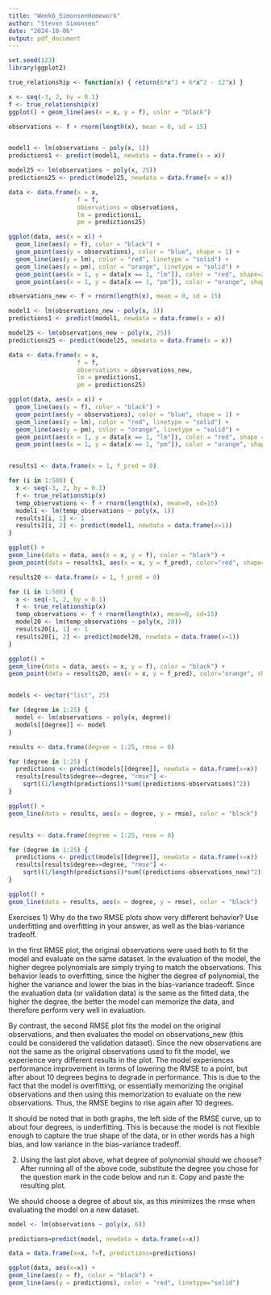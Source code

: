 ```yaml
---
title: "Week6_SimonsenHomework"
author: "Steven Simonsen"
date: "2024-10-06"
output: pdf_document
---
```


```r
set.seed(123)
library(ggplot2)

true_relationship <- function(x) { return(6*x^3 + 6*x^2 - 12^x) }

x <- seq(-3, 2, by = 0.1)
f <- true_relationship(x)
ggplot() + geom_line(aes(x = x, y = f), color = "black")

observations <- f + rnorm(length(x), mean = 0, sd = 15)


model1 <- lm(observations ~ poly(x, 1))
predictions1 <- predict(model1, newdata = data.frame(x = x))

model25 <- lm(observations ~ poly(x, 25))
predictions25 <- predict(model25, newdata = data.frame(x = x))

data <- data.frame(x = x,
                   f = f,
                   observations = observations,
                   lm = predictions1,
                   pm = predictions25)

ggplot(data, aes(x = x)) +
  geom_line(aes(y = f), color = "black") +
  geom_point(aes(y = observations), color = "blue", shape = 1) +
  geom_line(aes(y = lm), color = "red", linetype = "solid") +
  geom_line(aes(y = pm), color = "orange", linetype = "solid") +
  geom_point(aes(x = 1, y = data[x == 1, "lm"]), color = "red", shape=2) +
  geom_point(aes(x = 1, y = data[x == 1, "pm"]), color = "orange", shape=2)

observations_new <- f + rnorm(length(x), mean = 0, sd = 15)

model1 <- lm(observations_new ~ poly(x, 1))
predictions1 <- predict(model1, newdata = data.frame(x = x))

model25 <- lm(observations_new ~ poly(x, 25))
predictions25 <- predict(model25, newdata = data.frame(x = x))

data <- data.frame(x = x,
                   f = f,
                   observations = observations_new,
                   lm = predictions1,
                   pm = predictions25)

ggplot(data, aes(x = x)) +
  geom_line(aes(y = f), color = "black") +
  geom_point(aes(y = observations), color = "blue", shape = 1) +
  geom_line(aes(y = lm), color = "red", linetype = "solid") +
  geom_line(aes(y = pm), color = "orange", linetype = "solid") +
  geom_point(aes(x = 1, y = data[x == 1, "lm"]), color = "red", shape = 2) +
  geom_point(aes(x = 1, y = data[x == 1, "pm"]), color = "orange", shape = 2)


results1 <- data.frame(x = 1, f_pred = 0)

for (i in 1:500) {
  x <- seq(-3, 2, by = 0.1)
  f <- true_relationship(x)
  temp_observations <- f + rnorm(length(x), mean=0, sd=15)
  model1 <- lm(temp_observations ~ poly(x, 1))
  results1[i, 1] <- 1
  results1[i, 2] <- predict(model1, newdata = data.frame(x=1))
}

ggplot() +
geom_line(data = data, aes(x = x, y = f), color = "black") +
geom_point(data = results1, aes(x = x, y = f_pred), color="red", shape=2)

results20 <- data.frame(x = 1, f_pred = 0)

for (i in 1:500) {
  x <- seq(-3, 2, by = 0.1)
  f <- true_relationship(x)
  temp_observations <- f + rnorm(length(x), mean=0, sd=15)
  model20 <- lm(temp_observations ~ poly(x, 20))
  results20[i, 1] <- 1
  results20[i, 2] <- predict(model20, newdata = data.frame(x=1))
}

ggplot() +
geom_line(data = data, aes(x = x, y = f), color = "black") +
geom_point(data = results20, aes(x = x, y = f_pred), color="orange", shape=2)


models <- vector("list", 25)

for (degree in 1:25) {
  model <- lm(observations ~ poly(x, degree))
  models[[degree]] <- model
}

results <- data.frame(degree = 1:25, rmse = 0)

for (degree in 1:25) {
  predictions <- predict(models[[degree]], newdata = data.frame(x=x))
  results[results$degree==degree, "rmse"] <-
    sqrt((1/length(predictions))*sum((predictions-observations)^2))
}

ggplot() +
geom_line(data = results, aes(x = degree, y = rmse), color = "black")


results <- data.frame(degree = 1:25, rmse = 0)

for (degree in 1:25) {
  predictions <- predict(models[[degree]], newdata = data.frame(x=x))
  results[results$degree==degree, "rmse"] <-
    sqrt((1/length(predictions))*sum((predictions-observations_new)^2))
}

ggplot() +
geom_line(data = results, aes(x = degree, y = rmse), color = "black")
```

Exercises
1) Why do the two RMSE plots show very different behavior? Use underfitting and overfitting in your answer, as well as the bias-variance tradeoff.

In the first RMSE plot, the original observations were used both to fit the model and evaluate on the same dataset. In the evaluation of the model, the higher degree polynomials are simply trying to match the observations. This behavior leads to overfitting, since the higher the degree of polynomial, the higher the variance and lower the bias in the bias-variance tradeoff. Since the evaluation data (or validation data) is the same as the fitted data, the higher the degree, the better the model can memorize the data, and therefore perform very well in evaluation.

By contrast, the second RMSE plot fits the model on the original observations, and then evaluates the model on observations_new (this could be considered the validation dataset). Since the new observations are not the same as the original observations used to fit the model, we experience very different results in the plot. The model experiences performance improvement in terms of lowering the RMSE to a point, but after about 10 degrees begins to degrade in performance. This is due to the fact that the model is overfitting, or essentially memorizing the original observations and then using this memorization to evaluate on the new observations. Thus, the RMSE begins to rise again after 10 degrees.

It should be noted that in both graphs, the left side of the RMSE curve, up to about four degrees, is underfitting. This is because the model is not flexible enough to capture the true shape of the data, or in other words has a high bias, and low variance in the bias-variance tradeoff.

2) Using the last plot above, what degree of polynomial should we choose? After running all of the above code, substitute the degree you chose for the question mark in the code below and run it. Copy and paste the resulting plot.

We should choose a degree of about six, as this minimizes the rmse when evaluating the model on a new dataset.
```r
model <- lm(observations ~ poly(x, 6))

predictions=predict(model, newdata = data.frame(x=x))

data = data.frame(x=x, f=f, predictions=predictions)

ggplot(data, aes(x=x)) +
geom_line(aes(y = f), color = "black") +
geom_line(aes(y = predictions), color = "red", linetype="solid")
```
